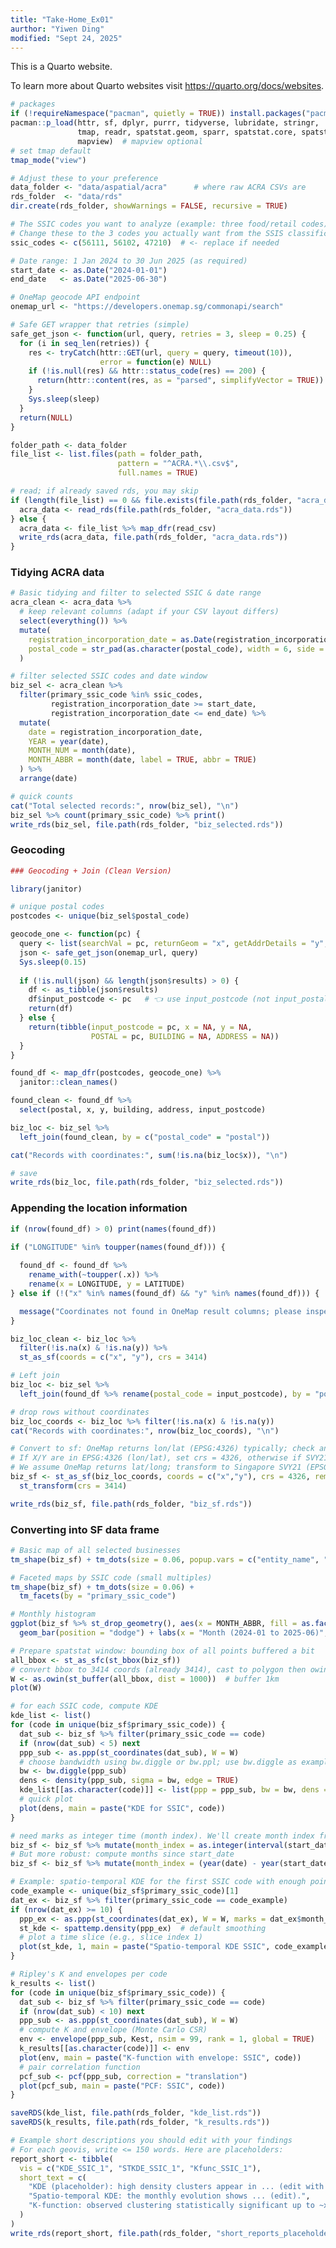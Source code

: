 ```yaml
---
title: "Take-Home_Ex01"
aurthor: "Yiwen Ding"
modified: "Sept 24, 2025"
---
```


This is a Quarto website.

To learn more about Quarto websites visit <https://quarto.org/docs/websites>.

```r
# packages
if (!requireNamespace("pacman", quietly = TRUE)) install.packages("pacman")
pacman::p_load(httr, sf, dplyr, purrr, tidyverse, lubridate, stringr,
               tmap, readr, spatstat.geom, sparr, spatstat.core, spatstat.explore,
               mapview)  # mapview optional
# set tmap default
tmap_mode("view")
```

```r
# Adjust these to your preference
data_folder <- "data/aspatial/acra"      # where raw ACRA CSVs are
rds_folder  <- "data/rds"
dir.create(rds_folder, showWarnings = FALSE, recursive = TRUE)

# The SSIC codes you want to analyze (example: three food/retail codes).
# Change these to the 3 codes you actually want from the SSIS classification.
ssic_codes <- c(56111, 56102, 47210)  # <- replace if needed

# Date range: 1 Jan 2024 to 30 Jun 2025 (as required)
start_date <- as.Date("2024-01-01")
end_date   <- as.Date("2025-06-30")

# OneMap geocode API endpoint
onemap_url <- "https://developers.onemap.sg/commonapi/search"

# Safe GET wrapper that retries (simple)
safe_get_json <- function(url, query, retries = 3, sleep = 0.25) {
  for (i in seq_len(retries)) {
    res <- tryCatch(httr::GET(url, query = query, timeout(10)),
                    error = function(e) NULL)
    if (!is.null(res) && httr::status_code(res) == 200) {
      return(httr::content(res, as = "parsed", simplifyVector = TRUE))
    }
    Sys.sleep(sleep)
  }
  return(NULL)
}

```

```r
folder_path <- data_folder
file_list <- list.files(path = folder_path,
                        pattern = "^ACRA.*\\.csv$",
                        full.names = TRUE)

# read; if already saved rds, you may skip
if (length(file_list) == 0 && file.exists(file.path(rds_folder, "acra_data.rds"))) {
  acra_data <- read_rds(file.path(rds_folder, "acra_data.rds"))
} else {
  acra_data <- file_list %>% map_dfr(read_csv)
  write_rds(acra_data, file.path(rds_folder, "acra_data.rds"))
}

```

### Tidying ACRA data

```r
# Basic tidying and filter to selected SSIC & date range
acra_clean <- acra_data %>%
  # keep relevant columns (adapt if your CSV layout differs)
  select(everything()) %>%
  mutate(
    registration_incorporation_date = as.Date(registration_incorporation_date),
    postal_code = str_pad(as.character(postal_code), width = 6, side = "left", pad = "0")
  )

# filter selected SSIC codes and date window
biz_sel <- acra_clean %>%
  filter(primary_ssic_code %in% ssic_codes,
         registration_incorporation_date >= start_date,
         registration_incorporation_date <= end_date) %>%
  mutate(
    date = registration_incorporation_date,
    YEAR = year(date),
    MONTH_NUM = month(date),
    MONTH_ABBR = month(date, label = TRUE, abbr = TRUE)
  ) %>%
  arrange(date)

# quick counts
cat("Total selected records:", nrow(biz_sel), "\n")
biz_sel %>% count(primary_ssic_code) %>% print()
write_rds(biz_sel, file.path(rds_folder, "biz_selected.rds"))

```

### Geocoding

```r
### Geocoding + Join (Clean Version)

library(janitor)

# unique postal codes
postcodes <- unique(biz_sel$postal_code)

geocode_one <- function(pc) {
  query <- list(searchVal = pc, returnGeom = "x", getAddrDetails = "y", pageNum = 1)
  json <- safe_get_json(onemap_url, query)
  Sys.sleep(0.15)
  
  if (!is.null(json) && length(json$results) > 0) {
    df <- as_tibble(json$results)
    df$input_postcode <- pc   # 👈 use input_postcode (not input_postal)
    return(df)
  } else {
    return(tibble(input_postcode = pc, x = NA, y = NA,
                  POSTAL = pc, BUILDING = NA, ADDRESS = NA))
  }
}

found_df <- map_dfr(postcodes, geocode_one) %>%
  janitor::clean_names()

found_clean <- found_df %>%
  select(postal, x, y, building, address, input_postcode)

biz_loc <- biz_sel %>%
  left_join(found_clean, by = c("postal_code" = "postal"))

cat("Records with coordinates:", sum(!is.na(biz_loc$x)), "\n")

# save
write_rds(biz_loc, file.path(rds_folder, "biz_selected.rds"))
```

### Appending the location information

```r
if (nrow(found_df) > 0) print(names(found_df))

if ("LONGITUDE" %in% toupper(names(found_df))) {
  
  found_df <- found_df %>%
    rename_with(~toupper(.x)) %>%
    rename(x = LONGITUDE, y = LATITUDE)
} else if (!("x" %in% names(found_df) && "y" %in% names(found_df))) {

  message("Coordinates not found in OneMap result columns; please inspect found_df.")
}

biz_loc_clean <- biz_loc %>%
  filter(!is.na(x) & !is.na(y)) %>%
  st_as_sf(coords = c("x", "y"), crs = 3414)

# Left join
biz_loc <- biz_sel %>%
  left_join(found_df %>% rename(postal_code = input_postcode), by = "postal_code")

# drop rows without coordinates
biz_loc_coords <- biz_loc %>% filter(!is.na(x) & !is.na(y))
cat("Records with coordinates:", nrow(biz_loc_coords), "\n")

# Convert to sf: OneMap returns lon/lat (EPSG:4326) typically; check and choose CRS.
# If X/Y are in EPSG:4326 (lon/lat), set crs = 4326, otherwise if SVY21 provided, set 3414.
# We assume OneMap returns lat/long; transform to Singapore SVY21 (EPSG:3414) for analysis.
biz_sf <- st_as_sf(biz_loc_coords, coords = c("x","y"), crs = 4326, remove = FALSE) %>%
  st_transform(crs = 3414)

write_rds(biz_sf, file.path(rds_folder, "biz_sf.rds"))

```

### Converting into SF data frame

```r
# Basic map of all selected businesses
tm_shape(biz_sf) + tm_dots(size = 0.06, popup.vars = c("entity_name", "date", "primary_ssic_code"))

# Faceted maps by SSIC code (small multiples)
tm_shape(biz_sf) + tm_dots(size = 0.06) +
  tm_facets(by = "primary_ssic_code")

# Monthly histogram
ggplot(biz_sf %>% st_drop_geometry(), aes(x = MONTH_ABBR, fill = as.factor(primary_ssic_code))) +
  geom_bar(position = "dodge") + labs(x = "Month (2024-01 to 2025-06)", fill = "SSIC")

```

```r
# Prepare spatstat window: bounding box of all points buffered a bit
all_bbox <- st_as_sfc(st_bbox(biz_sf))
# convert bbox to 3414 coords (already 3414), cast to polygon then owin
W <- as.owin(st_buffer(all_bbox, dist = 1000))  # buffer 1km
plot(W)

# for each SSIC code, compute KDE
kde_list <- list()
for (code in unique(biz_sf$primary_ssic_code)) {
  dat_sub <- biz_sf %>% filter(primary_ssic_code == code)
  if (nrow(dat_sub) < 5) next
  ppp_sub <- as.ppp(st_coordinates(dat_sub), W = W)
  # choose bandwidth using bw.diggle or bw.ppl; use bw.diggle as example
  bw <- bw.diggle(ppp_sub)
  dens <- density(ppp_sub, sigma = bw, edge = TRUE)
  kde_list[[as.character(code)]] <- list(ppp = ppp_sub, bw = bw, dens = dens)
  # quick plot
  plot(dens, main = paste("KDE for SSIC", code))
}

```

```r
# need marks as integer time (month index). We'll create month index from start_date.
biz_sf <- biz_sf %>% mutate(month_index = as.integer(interval(start_date, date) %/% months(1)) + 1)
# But more robust: compute months since start_date
biz_sf <- biz_sf %>% mutate(month_index = (year(date) - year(start_date))*12 + (month(date) - month(start_date)) + 1)

# Example: spatio-temporal KDE for the first SSIC code with enough points
code_example <- unique(biz_sf$primary_ssic_code)[1]
dat_ex <- biz_sf %>% filter(primary_ssic_code == code_example)
if (nrow(dat_ex) >= 10) {
  ppp_ex <- as.ppp(st_coordinates(dat_ex), W = W, marks = dat_ex$month_index)
  st_kde <- spattemp.density(ppp_ex)  # default smoothing
  # plot a time slice (e.g., slice index 1)
  plot(st_kde, 1, main = paste("Spatio-temporal KDE SSIC", code_example, "slice 1"))
}

```

```r
# Ripley's K and envelopes per code
k_results <- list()
for (code in unique(biz_sf$primary_ssic_code)) {
  dat_sub <- biz_sf %>% filter(primary_ssic_code == code)
  if (nrow(dat_sub) < 10) next
  ppp_sub <- as.ppp(st_coordinates(dat_sub), W = W)
  # compute K and envelope (Monte Carlo CSR)
  env <- envelope(ppp_sub, Kest, nsim = 99, rank = 1, global = TRUE)
  k_results[[as.character(code)]] <- env
  plot(env, main = paste("K-function with envelope: SSIC", code))
  # pair correlation function
  pcf_sub <- pcf(ppp_sub, correction = "translation")
  plot(pcf_sub, main = paste("PCF: SSIC", code))
}

```

```r
saveRDS(kde_list, file.path(rds_folder, "kde_list.rds"))
saveRDS(k_results, file.path(rds_folder, "k_results.rds"))

# Example short descriptions you should edit with your findings
# For each geovis, write <= 150 words. Here are placeholders:
report_short <- tibble(
  vis = c("KDE_SSIC_1", "STKDE_SSIC_1", "Kfunc_SSIC_1"),
  short_text = c(
    "KDE (placeholder): high density clusters appear in ... (edit with your observations).",
    "Spatio-temporal KDE: the monthly evolution shows ... (edit).",
    "K-function: observed clustering statistically significant up to ~x meters (edit)."
  )
)
write_rds(report_short, file.path(rds_folder, "short_reports_placeholders.rds"))

```
